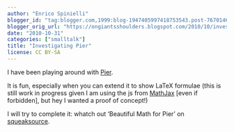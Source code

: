 ```yaml
---
author: "Enrico Spinielli"
blogger_id: "tag:blogger.com,1999:blog-1947405997418753543.post-7670146392801443094"
blogger_orig_url: "https://ongiantsshoulders.blogspot.com/2010/10/investigating-pier.html"
date: "2010-10-31"
categories: ["smalltalk"]
title: "Investigating Pier"
license: CC BY-SA
---
```


I have been playing around with [Pier](https://www.piercms.com/).

It is fun, especially when you can extend it to show LaTeX formulae (this is still work in progress given I am using the js from [MathJax](https://www.mathjax.org/) [even if forbidden], but hey I wanted a proof of concept!)

I will try to complete it: whatch out 'Beautiful Math for Pier' on [squeaksource](https://www.squeaksource.com/).